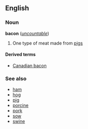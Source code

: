 ==English==
===Noun===
'''bacon''' (''[[uncountable]]'')

# One type of meat made from [[pig]]s

====Derived terms====
*[[Canadian bacon]]

===See also===
*[[ham]]
*[[hog]]
*[[pig]]
*[[porcine]]
*[[pork]]
*[[sow]]
*[[swine]]